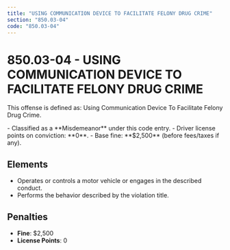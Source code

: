 ```yaml
---
title: "USING COMMUNICATION DEVICE TO FACILITATE FELONY DRUG CRIME"
section: "850.03-04"
code: "850.03-04"
---
```





# 850.03-04 - USING COMMUNICATION DEVICE TO FACILITATE FELONY DRUG CRIME

This offense is defined as: Using Communication Device To Facilitate Felony Drug Crime.

<Aside type="caution" title="Charge Type: Misdemeanor">
- Classified as a **Misdemeanor** under this code entry.
- Driver license points on conviction: **0**.
- Base fine: **$2,500** (before fees/taxes if any).
</Aside>

## Elements
- Operates or controls a motor vehicle or engages in the described conduct.
- Performs the behavior described by the violation title.

## Penalties
- **Fine**: $2,500
- **License Points**: 0
